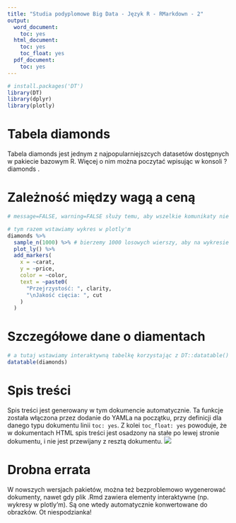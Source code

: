 ```yaml
---
title: "Studia podyplomowe Big Data - Język R - RMarkdown - 2"
output:
  word_document:
    toc: yes
  html_document:
    toc: yes
    toc_float: yes
  pdf_document:
    toc: yes
---
```


```r
# install.packages('DT')
library(DT)
library(dplyr)
library(plotly)
```

# Tabela diamonds

Tabela diamonds jest jednym z najpopularniejszcych datasetów dostępnych w pakiecie bazowym R. Więcej o nim można poczytać wpisując w konsoli ?diamonds .

# Zależność między wagą a ceną 

```r
# message=FALSE, warning=FALSE służy temu, aby wszelkie komunikaty nie były wypisywane

# tym razem wstawiamy wykres w plotly'm 
diamonds %>%
  sample_n(1000) %>% # bierzemy 1000 losowych wierszy, aby na wykresie było coś widać
  plot_ly() %>%
  add_markers(
    x = ~carat,
    y = ~price,
    color = ~color,
    text = ~paste0(
      "Przejrzystość: ", clarity,
      "\nJakość cięcia: ", cut
    )
  )
```

# Szczegółowe dane o diamentach

```r
# a tutaj wstawiamy interaktywną tabelkę korzystając z DT::datatable()
datatable(diamonds)
```

# Spis treści

Spis treści jest generowany w tym dokumencie automatycznie. Ta funkcje została włączona przez dodanie do YAMLa na początku, przy definicji dla danego typu dokumentu linii `toc: yes`. Z kolei `toc_float: yes` powoduje, że w dokumentach HTML spis treści jest osadzony na stałe po lewej stronie dokumentu, i nie jest przewijany z resztą dokumentu.
![](08_rmarkdown_2_webowo_toc.png)

# Drobna errata

W nowszych wersjach pakietów, można też bezproblemowo wygenerować dokumenty, nawet gdy plik .Rmd zawiera elementy interaktywne (np. wykresy w plotly'm). Są one wtedy automatycznie konwertowane do obrazków. Ot niespodzianka!